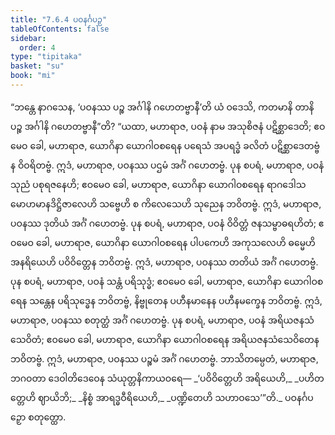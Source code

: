 ```yaml
---
title: "7.6.4 ပဝနင်္ဂပဉှ"
tableOfContents: false
sidebar:
  order: 4
type: "tipitaka"
basket: "su"
book: "mi"
---
```



<DynamicBreadcrumb />

<Division number="278" book="mi" e="ch" v="28">

<Paragraph number="1944" book="mi">
“ဘန္တေ နာဂသေန, ‘ပဝနဿ ပဉ္စ အင်္ဂါနိ ဂဟေတဗ္ဗာနီ’တိ ယံ ဝဒေသိ, ကတမာနိ တာနိ ပဉ္စ အင်္ဂါနိ ဂဟေတဗ္ဗာနီ”တိ? “ယထာ, မဟာရာဇ, ပဝနံ နာမ အသုစိဇနံ ပဋိစ္ဆာဒေတိ; ဧဝမေဝ ခေါ, မဟာရာဇ, ယောဂိနာ ယောဂါဝစရေန ပရေသံ အပရဒ္ဓံ ခလိတံ ပဋိစ္ဆာဒေတဗ္ဗံ န ဝိဝရိတဗ္ဗံ. ဣဒံ, မဟာရာဇ, ပဝနဿ ပဌမံ အင်္ဂံ ဂဟေတဗ္ဗံ.
</Paragraph>

<Paragraph number="1945" book="mi">
ပုန စပရံ, မဟာရာဇ, ပဝနံ သုညံ ပစုရဇနေဟိ; ဧဝမေဝ ခေါ, မဟာရာဇ, ယောဂိနာ ယောဂါဝစရေန ရာဂဒေါသမောဟမာနဒိဋ္ဌိဇာလေဟိ သဗ္ဗေဟိ စ ကိလေသေဟိ သုညေန ဘဝိတဗ္ဗံ. ဣဒံ, မဟာရာဇ, ပဝနဿ ဒုတိယံ အင်္ဂံ ဂဟေတဗ္ဗံ.
</Paragraph>

<Paragraph number="1946" book="mi">
ပုန စပရံ, မဟာရာဇ, ပဝနံ ဝိဝိတ္တံ ဇနသမ္ဗာဓရဟိတံ; ဧဝမေဝ ခေါ, မဟာရာဇ, ယောဂိနာ ယောဂါဝစရေန ပါပကေဟိ အကုသလေဟိ ဓမ္မေဟိ အနရိယေဟိ ပဝိဝိတ္တေန ဘဝိတဗ္ဗံ. ဣဒံ, မဟာရာဇ, ပဝနဿ တတိယံ အင်္ဂံ ဂဟေတဗ္ဗံ.
</Paragraph>

<Paragraph number="1947" book="mi">
ပုန စပရံ, မဟာရာဇ, ပဝနံ သန္တံ ပရိသုဒ္ဓံ; ဧဝမေဝ ခေါ, မဟာရာဇ, ယောဂိနာ ယောဂါဝစရေန သန္တေန ပရိသုဒ္ဓေန ဘဝိတဗ္ဗံ, နိဗ္ဗုတေန ပဟီနမာနေန ပဟီနမက္ခေန ဘဝိတဗ္ဗံ. ဣဒံ, မဟာရာဇ, ပဝနဿ စတုတ္ထံ အင်္ဂံ ဂဟေတဗ္ဗံ.
</Paragraph>

<Paragraph number="1948" book="mi">
ပုန စပရံ, မဟာရာဇ, ပဝနံ အရိယဇနသံသေဝိတံ; ဧဝမေဝ ခေါ, မဟာရာဇ, ယောဂိနာ ယောဂါဝစရေန အရိယဇနသံသေဝိတေန ဘဝိတဗ္ဗံ. ဣဒံ, မဟာရာဇ, ပဝနဿ ပဉ္စမံ အင်္ဂံ ဂဟေတဗ္ဗံ. ဘာသိတမ္ပေတံ, မဟာရာဇ, ဘဂဝတာ ဒေဝါတိဒေဝေန သံယုတ္တနိကာယဝရေ—
</Paragraph>

<Paragraph number="1949" type="verses" book="mi">
_‘ပဝိဝိတ္တေဟိ အရိယေဟိ,_  
_ပဟိတတ္တေဟိ ဈာယိဘိ;_  
_နိစ္စံ အာရဒ္ဓဝီရိယေဟိ,_  
_ပဏ္ဍိတေဟိ သဟာဝသေ’”တိ._  


</Paragraph>
</Division>

<Paragraph number="1950" type="center" book="mi">
ပဝနင်္ဂပဉှော စတုတ္ထော.
</Paragraph>